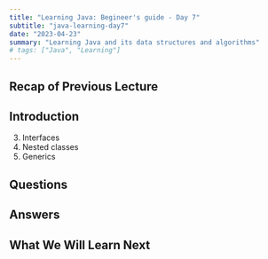 ```yaml
---
title: "Learning Java: Begineer's guide - Day 7"
subtitle: "java-learning-day7"
date: "2023-04-23"
summary: "Learning Java and its data structures and algorithms"
# tags: ["Java", "Learning"]
---
```


## Recap of Previous Lecture
## Introduction

3. Interfaces
4. Nested classes
5. Generics

## Questions

## Answers

## What We Will Learn Next